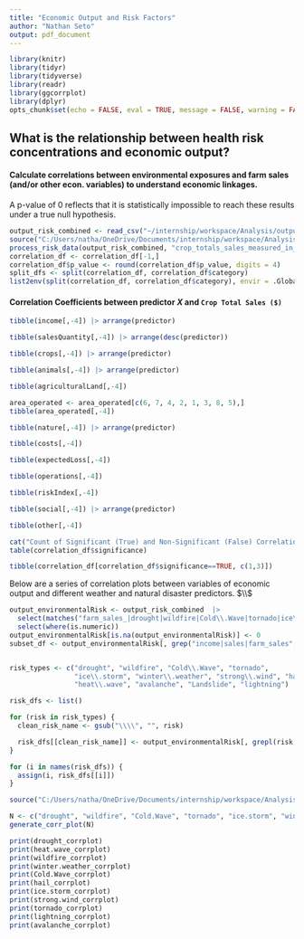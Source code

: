 ```yaml
---
title: "Economic Output and Risk Factors"
author: "Nathan Seto"
output: pdf_document
---
```


```r
library(knitr)
library(tidyr)
library(tidyverse)
library(readr)
library(ggcorrplot)
library(dplyr)
opts_chunk$set(echo = FALSE, eval = TRUE, message = FALSE, warning = FALSE, tidy = TRUE)
```

## What is the relationship between health risk concentrations and economic output?

#### Calculate correlations between environmental exposures and farm sales (and/or other econ. variables) to understand economic linkages.

A p-value of 0 reflects that it is statistically impossible to reach these results under a true null hypothesis.

```r
output_risk_combined <- read_csv("~/internship/workspace/Analysis/output_risk_combined.csv")
source("C:/Users/natha/OneDrive/Documents/internship/workspace/Analysis/outputriskfunction.R")
process_risk_data(output_risk_combined, "crop_totals_sales_measured_in_$")
correlation_df <- correlation_df[-1,]
correlation_df$p_value <- round(correlation_df$p_value, digits = 4)
split_dfs <- split(correlation_df, correlation_df$category)
list2env(split(correlation_df, correlation_df$category), envir = .GlobalEnv)
```

#### Correlation Coefficients between predictor $X$ and `Crop Total Sales ($)`

```r
tibble(income[,-4]) |> arrange(predictor)
```

```r
tibble(salesQuantity[,-4]) |> arrange(desc(predictor))
```

```r
tibble(crops[,-4]) |> arrange(predictor)
```

```r
tibble(animals[,-4]) |> arrange(predictor)
```

```r
tibble(agriculturalLand[,-4])
```

```r
area_operated <- area_operated[c(6, 7, 4, 2, 1, 3, 8, 5),]
tibble(area_operated[,-4])
```

```r
tibble(nature[,-4]) |> arrange(predictor)
```

```r
tibble(costs[,-4])
```

```r
tibble(expectedLoss[,-4])
```

```r
tibble(operations[,-4])
```

```r
tibble(riskIndex[,-4])
```

```r
tibble(social[,-4]) |> arrange(predictor) 
```

```r
tibble(other[,-4])
```

```r
cat("Count of Significant (True) and Non-Significant (False) Correlations (p < 0.05) \n")
table(correlation_df$significance)

tibble(correlation_df[correlation_df$significance==TRUE, c(1,3)])
```
Below are a series of correlation plots between variables of economic output and different weather and natural disaster predictors.
$\\$

```r
output_environmentalRisk <- output_risk_combined  |>
  select(matches("farm_sales_|drought|wildfire|Cold\\.Wave|tornado|ice\\.storm|winter\\.weather|strong\\.wind|hail|heat\\.wave|avalanche|Landslide|lightning|income")) |>
  select(where(is.numeric))
output_environmentalRisk[is.na(output_environmentalRisk)] <- 0
subset_df <- output_environmentalRisk[, grep("income|sales|farm_sales", names(output_environmentalRisk), ignore.case = TRUE), drop = FALSE]


risk_types <- c("drought", "wildfire", "Cold\\.Wave", "tornado",
                "ice\\.storm", "winter\\.weather", "strong\\.wind", "hail",
                "heat\\.wave", "avalanche", "Landslide", "lightning")

risk_dfs <- list()

for (risk in risk_types) {
  clean_risk_name <- gsub("\\\\", "", risk)

  risk_dfs[[clean_risk_name]] <- output_environmentalRisk[, grepl(risk, names(output_environmentalRisk), ignore.case = TRUE)] |> cbind(subset_df)
}

for (i in names(risk_dfs)) {
  assign(i, risk_dfs[[i]])
}

source("C:/Users/natha/OneDrive/Documents/internship/workspace/Analysis/create_correlogram_function.R")

N <- c("drought", "wildfire", "Cold.Wave", "tornado", "ice.storm", "winter.weather", "strong.wind", "hail", "heat.wave", "avalanche", "Landslide", "lightning")
generate_corr_plot(N)

print(drought_corrplot)
print(heat.wave_corrplot)
print(wildfire_corrplot)
print(winter.weather_corrplot)
print(Cold.Wave_corrplot)
print(hail_corrplot)
print(ice.storm_corrplot)
print(strong.wind_corrplot)
print(tornado_corrplot)
print(lightning_corrplot)
print(avalanche_corrplot)
```

